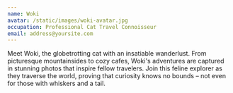 ```yaml
---
name: Woki
avatar: /static/images/woki-avatar.jpg
occupation: Professional Cat Travel Connoisseur
email: address@yoursite.com
---
```


Meet Woki, the globetrotting cat with an insatiable wanderlust.
From picturesque mountainsides to cozy cafes, Woki's adventures are captured in stunning photos that inspire fellow travelers.
Join this feline explorer as they traverse the world, proving that curiosity knows no bounds – not even for those with whiskers and a tail.
